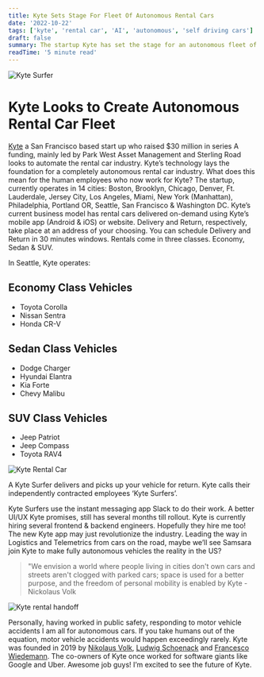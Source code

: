 ```yaml
---
title: Kyte Sets Stage For Fleet Of Autonomous Rental Cars
date: '2022-10-22'
tags: ['kyte', 'rental car', 'AI', 'autonomous', 'self driving cars']
draft: false
summary: The startup Kyte has set the stage for an autonomous fleet of rental cars. Kyte seeks to shake up the rental car industry.
readTime: '5 minute read'
---
```


![Kyte Surfer](https://drivekyte.s3-us-west-2.amazonaws.com/kyteweb-assets/landing/Parachute_Hero_1800.png)

# Kyte Looks to Create Autonomous Rental Car Fleet

[Kyte](https://drivekyte.com) a San Francisco based start up who raised $30 million in series A funding,
mainly led by Park West Asset Management and Sterling Road looks to automate the rental car industry. Kyte’s
technology lays the foundation for a completely autonomous rental car industry. What does this mean for the human
employees who now work for Kyte? The startup, currently operates in 14 cities: Boston, Brooklyn, Chicago, Denver,
Ft. Lauderdale, Jersey City, Los Angeles, Miami, New York (Manhattan), Philadelphia, Portland OR, Seattle, San Francisco
& Washington DC. Kyte’s current business model has rental cars delivered on-demand using Kyte’s mobile app
(Android & iOS) or website. Delivery and Return, respectively, take place at an address of your choosing.
You can schedule Delivery and Return in 30 minutes windows. Rentals come in three classes. Economy, Sedan & SUV.

In Seattle, Kyte operates:

## __Economy Class Vehicles__

- Toyota Corolla
- Nissan Sentra
- Honda CR-V

## __Sedan Class Vehicles__

- Dodge Charger
- Hyundai Elantra
- Kia Forte
- Chevy Malibu

## __SUV Class Vehicles__

- Jeep Patriot
- Jeep Compass
- Toyota RAV4

![Kyte Rental Car](https://cdn.geekwire.com/wp-content/uploads/2021/08/20200726_KYTE_JH_0986-1260x840.jpg)

A Kyte Surfer delivers and picks up your vehicle for return.
Kyte calls their independently contracted employees ‘Kyte Surfers’.

Kyte Surfers use the instant messaging app Slack to do their work. A better UI/UX Kyte promises,
still has several months till rollout. Kyte is currently hiring several frontend & backend engineers.
Hopefully they hire me too! The new Kyte app may just revolutionize the industry. Leading the way in Logistics
and Telemetrics from cars on the road, maybe we’ll see Samsara join Kyte to make fully autonomous vehicles
the reality in the US?

> "We envision a world where people living in cities don't own cars and streets aren't
> clogged with parked cars; space is used for a better purpose, and the freedom of personal
> mobility is enabled by Kyte - Nickolaus Volk

![Kyte rental handoff](https://cdn.geekwire.com/wp-content/uploads/2021/08/founders-300x200.jpg)

Personally, having worked in public safety, responding to motor vehicle accidents I am all for autonomous cars. If you take
humans out of the equation, motor vehicle accidents would happen exceedingly rarely. Kyte was founded in 2019 by [Nikolaus Volk](https://www.linkedin.com/in/nikolaus-volk/),
[Ludwig Schoenack](https://www.linkedin.com/in/schoenack/) and [Francesco Wiedemann](https://www.linkedin.com/in/francescowiedemann/). The co-owners of Kyte once worked for software giants like Google and Uber.
Awesome job guys! I’m excited to see the future of Kyte.
